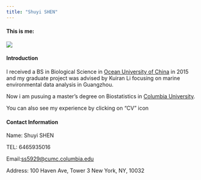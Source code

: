 ```yaml
---
title: "Shuyi SHEN"
---
```



#### This is me:

![](kathy1.jpeg)

#### Introduction

I received a BS in Biological Science in [Ocean University of China](http://eweb.ouc.edu.cn/) in 2015 and my graduate project was advised by Kuiran Li focusing on marine environmental data analysis in Guangzhou.

Now i am pusuing a master's degree on Biostatistics in [Columbia University](https://www.columbia.edu).

You can also see my experience by clicking on "CV" icon

#### Contact Information

Name: Shuyi SHEN

TEL: 6465935016

Email:[ss5929@cumc.columbia.edu](mailto:ss5929@cumc.columbia.edu)

Address: 
100 Haven Ave, Tower 3
New York, NY, 10032








